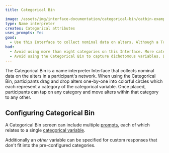 ```yaml
---
title: Categorical Bin

image: /assets/img/interface-documentation/categorical-bin/catbin-example.png
type: Name interpreter
creates: Categorical attributes
uses_prompts: Yes
good:
  - Use this Interface to collect nominal data on alters. Although a Toggle Button Group can be added as an [input control](../key-concepts/input-controls) on other interfaces, the drag and drop functionality on the Categorical Bin provides a tactile method to capturing these data that is engaging for participants.
bad:
  - Avoid using more than eight categories on this Interface. More categories cause the category labels to be difficult to read and the other visual compromises on the Interface become compromised.
  - Avoid using the Categorical Bin to capture dichotomous variables. Dichotomous variables are best captured using the Toggle [input control](../key-concepts/input-controls) (on a [Name Generator](../interface-documentation/name-generator-using-forms) or [Per Alter Form](../interface-documentation/per-alter-form)) or using the variable toggling feature on the [Sociogram](../interface-documentation/sociogram).
---
```


The Categorical Bin is a name interpreter Interface that collects nominal data on the alters in a participant's network. When using the Categorical Bin, participants drag and drop alters one-by-one into colorful circles which each represent a category of the categorical variable. Once placed, participants can tap on any category and move alters within that category to any other.

## Configuring Categorical Bin

A Categorical Bin screen can include multiple [prompts](../key-concepts/prompts), each of which relates to a single [categorical variable](../reference/variable-types#categorical).

Additionally an _other_ variable can be specified for custom responses that don't fit into the pre-configured categories.

<StandAloneImage
  src="/assets/img/interface-documentation/categorical-bin/architect-other.png"
  caption="Configuring the 'other' variable for a categorical bin prompt"
/>


